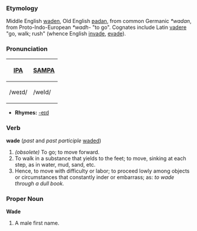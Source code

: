 ===Etymology===
Middle English [[waden]], Old English [[ƿadan]], from common Germanic ''*wadan'', from Proto-Indo-European ''*wadh-'' "to go". Cognates include Latin [[vadere]] "go, walk; rush" (whence English [[invade]], [[evade]]).

===Pronunciation===
{| border=1 cellpadding=5
! [[w:International Phonetic Alphabet|IPA]] !! [[w:SAMPA|SAMPA]]
|-
| /weɪd/ || /weId/
|}

*'''Rhymes:''' [[Rhymes:English:-eɪd|-eɪd]]

===Verb===
'''wade''' (''past'' and ''past participle'' [[waded]])
# ''(obsolete)'' To go; to move forward.
# To walk in a substance that yields to the feet; to move, sinking at each step, as in water, mud, sand, etc.
# Hence, to move with difficulty or labor; to proceed lowly among objects or circumstances that constantly inder or embarrass; as: ''to wade through a dull book.''
<!-- defs from Webster 1913 -->

===Proper Noun===
'''Wade'''
# A male first name.